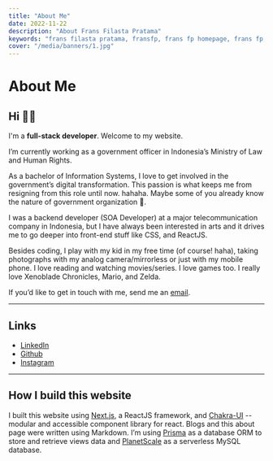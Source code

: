 ```yaml
---
title: "About Me"
date: 2022-11-22
description: "About Frans Filasta Pratama"
keywords: "frans filasta pratama, fransfp, frans fp homepage, frans fp, frans filasta, tentang frans filasta pratama"
cover: "/media/banners/1.jpg"
---
```

# About Me
## Hi 👋🏻

I'm a **full-stack developer**. Welcome to my website.

I’m currently working as a government officer in Indonesia’s Ministry of Law and Human Rights.

As a bachelor of Information Systems, I love to get involved in the government’s digital transformation. This passion is what keeps me from resigning from this role until now. hahaha. Maybe some of you already know the nature of government organization 😬.

I was a backend developer (SOA Developer) at a major telecommunication company in Indonesia, but I have always been interested in arts and it drives me to go deeper into front-end stuff like CSS, and ReactJS.

Besides coding, I play with my kid in my free time (of course! haha), taking photographs with my analog camera/mirrorless or just with my mobile phone.  I love reading and watching movies/series. I love games too. I really love Xenoblade Chronicles, Mario, and Zelda.

If you’d like to get in touch with me, send me an [email](mailto:fransfilastap@live.com).

------

## Links
- [LinkedIn](https://www.linkedin.com/in/fransfilastap)
- [Github](https://github.com/fransfilastap)
- [Instagram](https://www.instagram.com/fransfp__)

------

## How I build this website

I built this website using [Next.js](https://nextjs.org), a ReactJS framework, and [Chakra-UI](https://chakra-ui.com/) -- modular and accessible component library for react. Blogs and this about page were written using Markdown.
I’m using [Prisma](https://www.prisma.io/) as a database ORM to store and retrieve views data and [PlanetScale](https://planetscale.com/) as a serverless MySQL database.